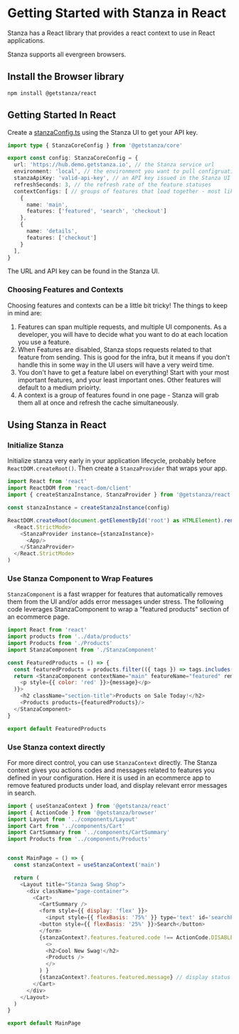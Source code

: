 # Getting Started with Stanza in React

Stanza has a React library that provides a react context to use in React applications.

Stanza supports all evergreen browsers.

## Install the Browser library
```shell
npm install @getstanza/react
```

## Getting Started In React

Create a [stanzaConfig.ts](../javascript/stanzaconfig) using the Stanza UI to get your API key.

```ts
import type { StanzaCoreConfig } from '@getstanza/core'

export const config: StanzaCoreConfig = {
  url: 'https://hub.demo.getstanza.io', // the Stanza service url
  environment: 'local', // the environment you want to pull configruations for
  stanzaApiKey: 'valid-api-key', // an API key issued in the Stanza UI
  refreshSeconds: 3, // the refresh rate of the feature statuses
  contextConfigs: [ // groups of features that load together - most likely, your app's pages or routes
    {
      name: 'main',
      features: ['featured', 'search', 'checkout']
    },
    {
      name: 'details',
      features: ['checkout']
    }
  ],
}
```

The URL and API key can be found in the Stanza UI.

### Choosing Features and Contexts

Choosing features and contexts can be a little bit tricky! The things to keep in mind are:
1. Features can span multiple requests, and multiple UI components. As a developer, you will have to decide what you want to do at each location you use a feature.
2. When Features are disabled, Stanza stops requests related to that feature from sending. This is good for the infra, but it means if you don't handle this in some way in the UI users will have a very weird time.
3. You don't have to get a feature label on everything! Start with your most important features, and your least important ones. Other features will default to a medium prioirty.
3. A context is a group of features found in one page - Stanza will grab them all at once and refresh the cache simultaneously.


## Using Stanza in React

### Initialize Stanza
Initialize stanza very early in your application lifecycle, probably before `ReactDOM.createRoot()`. Then create a `StanzaProvider` that wraps your app.

```js
import React from 'react'
import ReactDOM from 'react-dom/client'
import { createStanzaInstance, StanzaProvider } from '@getstanza/react'

const stanzaInstance = createStanzaInstance(config)

ReactDOM.createRoot(document.getElementById('root') as HTMLElement).render(
  <React.StrictMode>
    <StanzaProvider instance={stanzaInstance}>
      <App/>
    </StanzaProvider>
  </React.StrictMode>
)
```

### Use Stanza Component to Wrap Features

`StanzaComponent` is a fast wrapper for features that automatically removes them from the UI and/or adds error messages under stress.
The following code leverages StanzaComponent to wrap a "featured products" section of an ecommerce page.

```js
import React from 'react'
import products from '../data/products'
import Products from './Products'
import StanzaComponent from './StanzaComponent'

const FeaturedProducts = () => {
  const featuredProducts = products.filter(({ tags }) => tags.includes('featured'))
  return <StanzaComponent contextName="main" featureName="featured" removedFallback={({ message }) => (
    <p style={{ color: 'red' }}>{message}</p>
  )}>
    <h2 className="section-title">Products on Sale Today!</h2>
    <Products products={featuredProducts}/>
  </StanzaComponent>
}

export default FeaturedProducts
```

### Use Stanza context directly

For more direct control, you can use `StanzaContext` directly. The Stanza context gives you actions codes and messages related to features you defined in your configuration.
Here it is used in an ecommerce app to remove featured products under load, and display relevant error messages in search.

```js
import { useStanzaContext } from '@getstanza/react'
import { ActionCode } from '@getstanza/browser'
import Layout from '../components/Layout'
import Cart from '../components/Cart'
import CartSummary from '../components/CartSummary'
import Products from '../components/Products'


const MainPage = () => {
  const stanzaContext = useStanzaContext('main')

  return (
    <Layout title="Stanza Swag Shop">
      <div className="page-container">
        <Cart>
          <CartSummary />
          <form style={{ display: 'flex' }}>
            <input style={{ flexBasis: '75%' }} type='text' id='searchProducts' placeholder={stanzaContext?.features.search.message}></input> // placeholder search text swap
          <button style={{ flexBasis: '25%' }}>Search</button>
          </form>
          {stanzaContext?.features.featured.code !== ActionCode.DISABLED_REMOVE.valueOf() && ( // show featured products if not removed
            <>
            <h2>Cool New Swag!</h2>
            <Products />
            </>
          ) }
          {stanzaContext?.features.featured.message} // display status message for featured products
        </Cart>
      </div>
    </Layout>
  )
}

export default MainPage


```
